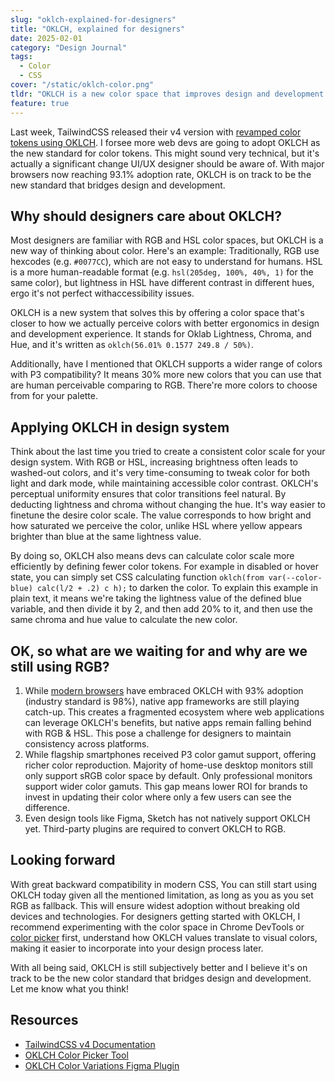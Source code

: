 ```yaml
---
slug: "oklch-explained-for-designers"
title: "OKLCH, explained for designers"
date: 2025-02-01
category: "Design Journal"
tags:
  - Color
  - CSS  
cover: "/static/oklch-color.png"
tldr: "OKLCH is a new color space that improves design and development with a wider color gamut. Learn why it's the new standard for web colors."
feature: true
---
```


Last week, TailwindCSS released their v4 version with [revamped color tokens using OKLCH](https://tailwindcss.com/docs/colors#default-color-palette-reference). I forsee more web devs are going to adopt OKLCH as the new standard for color tokens. This might sound very technical, but it's actually a significant change UI/UX designer should be aware of. With major browsers now reaching 93.1% adoption rate, OKLCH is on track to be the new standard that bridges design and development.

## Why should designers care about OKLCH?

Most designers are familiar with RGB and HSL color spaces, but OKLCH is a new way of thinking about color. Here's an example: Traditionally, RGB use hexcodes (e.g. `#0077CC`), which are not easy to understand for humans. HSL is a more human-readable format (e.g. `hsl(205deg, 100%, 40%, 1)` for the same color),  but lightness in HSL have different contrast in different hues, ergo it's not perfect withaccessibility issues. 

OKLCH is a new system that solves this by offering a color space that's closer to how we actually perceive colors with better ergonomics in design and development experience. It stands for Oklab Lightness, Chroma, and Hue, and it's written as `oklch(56.01% 0.1577 249.8 / 50%)`.

Additionally, have I mentioned that OKLCH supports a wider range of colors with P3 compatibility?  It means 30% more new colors that you can use that are human perceivable comparing to RGB. There're more colors to choose from for your palette.

## Applying OKLCH in design system

Think about the last time you tried to create a consistent color scale for your design system. With RGB or HSL, increasing brightness often leads to washed-out colors, and it's very time-consuming to tweak color for both light and dark mode, while maintaining accessible color contrast. OKLCH's perceptual uniformity ensures that color transitions feel natural. By deducting lightness and chroma without changing the hue. It's way easier to finetune the desire color scale. The value corresponds to how bright and how saturated we perceive the color, unlike HSL where yellow appears brighter than blue at the same lightness value.

By doing so, OKLCH also means devs can calculate color scale more efficiently by defining fewer color tokens. For example in disabled or hover state, you can simply set CSS calculating function `oklch(from var(--color-blue) calc(l/2 + .2) c h);` to darken the color. To explain this example in plain text, it means we're taking the lightness value of the defined blue variable, and then divide it by 2, and then add 20% to it, and then use the same chroma and hue value to calculate the new color.

## OK, so what are we waiting for and why are we still using RGB?

1. While [modern browsers](https://caniuse.com/mdn-css_types_color_oklch) have embraced OKLCH with 93% adoption (industry standard is 98%), native app frameworks are still playing catch-up. This creates a fragmented ecosystem where web applications can leverage OKLCH's benefits, but native apps remain falling behind with RGB & HSL. This pose a challenge for designers to maintain consistency across platforms.
2. While flagship smartphones received P3 color gamut support, offering richer color reproduction. Majority of home-use desktop monitors still only support sRGB color space by default. Only professional monitors support wider color gamuts. This gap means lower ROI for brands to invest in updating their color where only a few users can see the difference.
3. Even design tools like Figma, Sketch  has not natively support OKLCH yet. Third-party plugins are required to convert OKLCH to RGB.

## Looking forward

With great backward compatibility in modern CSS, You can still start using OKLCH today given all the mentioned limitation, as long as you as you set RGB as fallback. This will ensure widest adoption without breaking old devices and technologies. For designers getting started with OKLCH, I recommend experimenting with the color space in Chrome DevTools or [color picker](https://oklch.com) first, understand how OKLCH values translate to visual colors, making it easier to incorporate into your design process later.

With all being said, OKLCH is still subjectively better and I believe it's on track to be the new color standard that bridges design and development. Let me know what you think!


## Resources
- [TailwindCSS v4 Documentation](https://tailwindcss.com)
- [OKLCH Color Picker Tool](https://oklch.com)
- [OKLCH Color Variations Figma Plugin](https://www.figma.com/community/plugin/1261721955648857186)